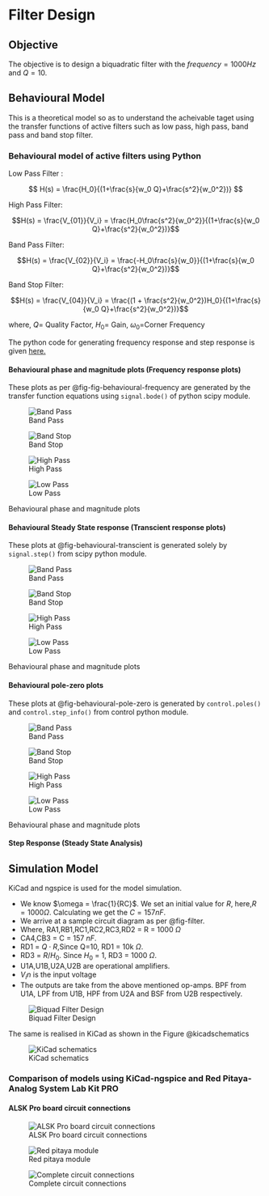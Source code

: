 # Filter Design

## Objective

The objective is to design a biquadratic filter with the $frequency = 1000 Hz$ and $Q = 10$.

## Behavioural Model

This is a theoretical model so as to understand the acheivable taget using the transfer functions of active filters such as low pass, high pass, band pass and band stop filter.

### Behavioural model of active filters using Python

Low Pass Filter :

$$
H(s) = \frac{H_0}{(1+\frac{s}{w_0 Q}+\frac{s^2}{w_0^2})}
$$

High Pass Filter:  

$$H(s) = \frac{V_{01}}{V_i} = \frac{H_0\frac{s^2}{w_0^2}}{(1+\frac{s}{w_0 Q}+\frac{s^2}{w_0^2})}$$

Band Pass Filter:  

$$H(s) = \frac{V_{02}}{V_i} = \frac{-H_0\frac{s}{w_0}}{(1+\frac{s}{w_0 Q}+\frac{s^2}{w_0^2})}$$

Band Stop Filter:  

$$H(s) = \frac{V_{04}}{V_i} = \frac{(1 + \frac{s^2}{w_0^2})H_0}{(1+\frac{s}{w_0 Q}+\frac{s^2}{w_0^2})}$$

where, $Q$= Quality Factor, $H_0$= Gain,  $\omega_0$=Corner Frequency

The python code for generating frequency response and step response is given [here.](https://github.com/oreymaonr/hsb-amcd-sose2025-5/blob/main/content/plotfn.py)

#### Behavioural phase and magnitude plots (Frequency response plots)

These plots as per @fig-fig-behavioural-frequency are generated by the transfer function equations using `signal.bode()` of python scipy module.

::: {#fig-behavioural-frequency layout-ncol=2}

![Band Pass](./RAW/images/behaviourial/bode/bpf.png){#fig-bpf}

![Band Stop](./RAW/images/behaviourial/bode/bsf.png){#fig-bpf}

![High Pass](./RAW/images/behaviourial/bode/hpf.png){#fig-bpf}

![Low Pass](./RAW/images/behaviourial/bode/lpf.png){#fig-bpf}

Behavioural phase and magnitude plots
:::

#### Behavioural Steady State response (Transcient response plots)

These plots at @fig-behavioural-transcient is generated solely by `signal.step()` from scipy python module.

::: {#fig-behavioural-transcient layout-ncol=2}

![Band Pass](./RAW/images/behaviourial/Transcient/bpf.png){#fig-bpf}

![Band Stop](./RAW/images/behaviourial/Transcient/bsf.png){#fig-bpf}

![High Pass](./RAW/images/behaviourial/Transcient/hpf.png){#fig-bpf}

![Low Pass](./RAW/images/behaviourial/Transcient/lpf.png){#fig-bpf}

Behavioural phase and magnitude plots
:::


#### Behavioural pole-zero plots

These plots at @fig-behavioural-pole-zero is generated by `control.poles()` and `control.step_info()` from control python module.

::: {#fig-behavioural-pole-zero layout-ncol=2}

![Band Pass](./RAW/images/behaviourial/pzplot/bpf.png){#fig-bpf}

![Band Stop](./RAW/images/behaviourial/pzplot/bsf.png){#fig-bpf}

![High Pass](./RAW/images/behaviourial/pzplot/hpf.png){#fig-bpf}

![Low Pass](./RAW/images/behaviourial/pzplot/lpf.png){#fig-bpf}

Behavioural phase and magnitude plots
:::

#### Step Response (Steady State Analysis)

## Simulation Model

KiCad and ngspice is used for the model simulation. 

- We know $\omega = \frac{1}{RC}$. We set an initial value for $R$, here,$R=1000 \Omega$. Calculating we get the $C = 157 nF$.
- We arrive at a sample circuit diagram as per @fig-filter. 
- Where, RA1,RB1,RC1,RC2,RC3,RD2 = R = 1000 $\Omega$
- CA4,CB3 = C = 157 $nF$. 
- RD1 = $Q \cdot R$,Since Q=10, RD1 = 10k $\Omega$. 
- RD3 = $R/H_0$. Since $H_0$ = 1, RD3 = 1000 $\Omega$.
- U1A,U1B,U2A,U2B are operational amplifiers.
- $V_in$ is the input voltage
- The outputs are take from the above mentioned op-amps. BPF from U1A, LPF from U1B, HPF from U2A and BSF from U2B respectively. 

![Biquad Filter Design](./RAW/FilterDiagram.svg){#fig-filter}

The same is realised in KiCad as shown in the Figure @kicadschematics

![KiCad schematics](./RAW/images/breadcrumps/RealKHNbiquad.svg){#kicadschematics}

### Comparison of models using **KiCad-ngspice** and **Red Pitaya-Analog System Lab Kit PRO**

#### ALSK Pro board circuit connections

![ALSK Pro board circuit connections](./RAW/images/breadcrumps/alskdigikey.jpg)

![Red pitaya module](./RAW/images/breadcrumps/red-pitaya.jpg)

![Complete circuit connections](./RAW/images/breadcrumps/setup.jpg)